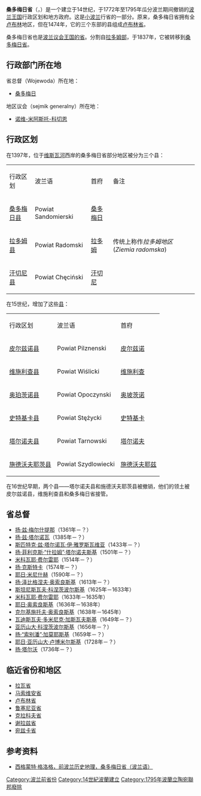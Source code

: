 {{Infobox Former Subdivision
|conventional_long_name = 桑多梅日省
|common_name = 桑多梅日
|native_name = Palatinatus Sandomirensis<br>Województwo Sandomierskie
|subdivision = 省
|nation      = [[波兰立陶宛联邦|波兰]]¹
|year_start  = 14世纪
|event1      = [[瓜分波兰|第一次瓜分]]
|date_event1 = 1772年8月5日
|event_end   = [[瓜分波兰|第三次瓜分]]
|year_end    = 1795年
|date_end    = 10月24日
|p1          = 
|s1          = 加利西亚和洛多梅里亚王国
|flag_s1     = Flag of Galicia (Central Europe).svg
|s2          = 新加利西亚
|flag_s2     = Flag of the Habsburg Monarchy.svg
|image_coat  = POL województwo sandomierskie IRP COA.svg
|image_map   = SandomierskieIRP.png
|image_map_caption = 1635年桑多梅日省在[[波兰立陶宛联邦|波兰立陶宛联邦]]的位置。
|capital     = 桑多梅日
|stat_area1  = 23860
|stat_year1  = 
|stat_pop1   = 
|political_subdiv = [[县_(波兰)|城镇县]]：6<br>[[县_(波兰)|地区县]]：2
|category=
|footnotes   = ¹ 波兰王国的省属于[[波兰立陶宛联邦|波兰立陶宛联邦]]。于1569年前属于[[立陶宛大公国|立陶宛大公国]]。
}}

'''桑多梅日省'''（{{lang-pl|Województwo Sandomierskie}}，{{lang-la|Palatinatus Sandomirensis}}）是一个建立于14世纪，于1772年至1795年瓜分波兰期间撤销的[[波兰王国|波兰王国]]行政区划和地方政府。这是[[小波兰|小波兰]]行省的一部分。原来，桑多梅日省拥有全[[卢布林|卢布林]]地区，但在1474年，它的三个东部的县组成[[卢布林省_(1474–1795)|卢布林省]]。

桑多梅日省也是[[波兰会议王国行政区划|波兰议会王国的省]]。分割自[[拉多姆部|拉多姆部]]，于1837年，它被转移到[[桑多梅日省_(波兰议会)|桑多梅日省]]。
==行政部门所在地==
省总督（Wojewoda）所在地：
* [[桑多梅日|桑多梅日]]

地区议会（sejmik generalny）所在地：
* [[诺维-米阿斯托-科切恩|诺维-米阿斯托-科切恩]]

==行政区划==
在1397年，位于[[维斯瓦河|维斯瓦河]]西岸的桑多梅日省部分地区被分为三个县：
{|border=1
|- style="background:#c0c0c0"
|行政区划||波兰语||首府||备注
|-
|[[桑多梅日县|桑多梅日县]]|| Powiat Sandomierski||[[桑多梅日|桑多梅日]]
|-
|[[拉多姆县|拉多姆县]]|| Powiat Radomski||[[拉多姆|拉多姆]]||传统上称作''拉多姆地区'' (''Ziemia radomska'')
|-
|[[汗切尼县|汗切尼县]]|| Powiat Chęciński||[[汗切尼|汗切尼]]
|}
在15世纪，增加了这些[[县_(波兰)|县]]：
{|border=1
|- style="background:#c0c0c0"
|行政区划||波兰语||首府
|-
|[[皮尔兹诺县|皮尔兹诺县]]|| Powiat Pilznenski||[[皮尔兹诺|皮尔兹诺]]
|-
|[[维施利查县|维施利查县]]|| Powiat Wiślicki||[[维施利查|维施利查]]
|-
|[[奥珀茨诺县|奥珀茨诺县]]|| Powiat Opoczynski||[[奥坡茨诺|奥坡茨诺]]
|-
|[[史特基卡县|史特基卡县]]|| Powiat Stężycki||[[史特基卡|史特基卡]]
|-
|[[塔尔诺夫县|塔尔诺夫县]]|| Powiat Tarnowski||[[塔尔诺夫|塔尔诺夫]]
|-
|[[施德沃夫耶茨县|施德沃夫耶茨县]]|| Powiat Szydlowiecki||[[施德沃夫耶兹|施德沃夫耶兹]]
|}
在16世纪早期，两个县——塔尔诺夫县和施德沃夫耶茨县被撤销，他们的领土被皮尔兹诺县，维施利查县和桑多梅日省接管。
==省总督==
*[[扬·兹·梅尔什提那|扬·兹·梅尔什提那]]（1361年－？）
*[[扬·兹·塔尔诺瓦|扬·兹·塔尔诺瓦]]（1385年－？）
*[[斯匹特克·兹·塔尔诺瓦·伊·雅罗斯瓦维亚|斯匹特克·兹·塔尔诺瓦·伊·雅罗斯瓦维亚]]（1433年－？）
*[[扬·菲利克斯·“什拉姆”·塔尔诺夫斯基|扬·菲利克斯·“什拉姆”·塔尔诺夫斯基]]（1501年－？）
*[[米科瓦耶·费尔雷耶_(?-1526)|米科瓦耶·费尔雷耶]]（1514年－？）
*[[扬·克斯特卡|扬·克斯特卡]]（1574年－？）
*[[耶日·米尼什赫|耶日·米尼什赫]]（1590年－？）
*[[扬·泽比格涅夫·奥索良斯基|扬·泽比格涅夫·奥索良斯基]]（1613年－？）
*[[斯坦尼斯瓦夫·科涅茨波尔斯基|斯坦尼斯瓦夫·科涅茨波尔斯基]]（1625年－1633年）
*[[米科瓦耶·费尔雷耶_(1588-1635)|米科瓦耶·费尔雷耶]]（1633年－1635年）
*[[耶日·奥索良斯基|耶日·奥索良斯基]]（1636年－1638年）
*[[克尔基施托夫·奥索良斯基|克尔基施托夫·奥索良斯基]]（1638年－1645年）
*[[瓦迪斯瓦夫·多米尼克·加斯瓦夫斯基|瓦迪斯瓦夫·多米尼克·加斯瓦夫斯基]]（1649年－？）
*[[亚历山大·科涅茨波尔斯基_(1620-1659)|亚历山大·科涅茨波尔斯基]]（1656年－？）
*[[扬·“索别潘”·加莫耶斯基|扬·“索别潘”·加莫耶斯基]]（1659年－？）
*[[耶日·亚历山大·卢博米尔斯基|耶日·亚历山大·卢博米尔斯基]]（1728年－？）
*[[扬·塔尔沃_(1684-1750)|扬·塔尔沃]]（1736年－？）

==临近省份和地区==
*[[拉瓦省|拉瓦省]]
*[[马索维安省|马索维安省]]
*[[卢布林省|卢布林省]]
*[[鲁塞尼亚省|鲁塞尼亚省]]
*[[克拉科夫省|克拉科夫省]]
*[[谢拉兹省|谢拉兹省]]
*[[宛兹卡省|宛兹卡省]]

== 参考资料 ==
*[http://univ.gda.pl/~literat/glogre/0034.htm 西格蒙特·格洛格，前波兰历史地理，桑多梅日省（波兰语）] {{Wayback|url=http://univ.gda.pl/~literat/glogre/0034.htm |date=20090210201654 }}

{{Administrative division of the Polish-Lithuanian Commonwealth}}

[[Category:波兰前省份|Category:波兰前省份]]
[[Category:14世紀波蘭建立|Category:14世紀波蘭建立]]
[[Category:1795年波蘭立陶宛聯邦廢除|Category:1795年波蘭立陶宛聯邦廢除]]